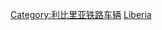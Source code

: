 {{commonscat|Diesel locomotives of Liberia}}
[[Category:利比里亚铁路车辆|Category:利比里亚铁路车辆]]
[[Category:柴油機車|Liberia]]